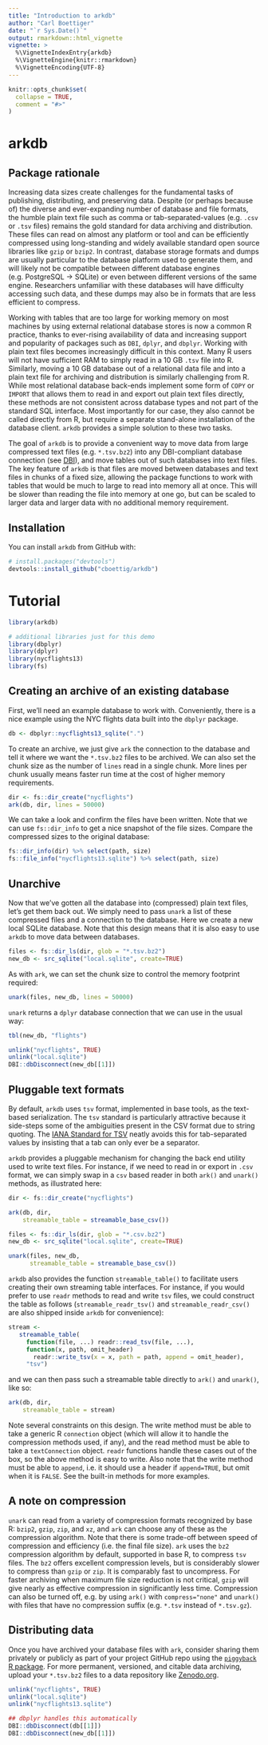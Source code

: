 ```yaml
---
title: "Introduction to arkdb"
author: "Carl Boettiger"
date: "`r Sys.Date()`"
output: rmarkdown::html_vignette
vignette: >
  %\VignetteIndexEntry{arkdb}
  %\VignetteEngine{knitr::rmarkdown}
  %\VignetteEncoding{UTF-8}
---
```


```r
knitr::opts_chunk$set(
  collapse = TRUE,
  comment = "#>"
)
```

# arkdb


## Package rationale

Increasing data sizes create challenges for the fundamental tasks of publishing, distributing, and preserving data.  Despite (or perhaps because of) the diverse and ever-expanding number of database and file formats, the humble plain text file such as  comma or tab-separated-values (e.g. `.csv` or `.tsv` files) remains the gold standard for data archiving and distribution.  These files can read on almost any platform or tool and can be efficiently compressed using long-standing and widely available standard open source libraries like `gzip` or `bzip2`.  In contrast, database storage formats and dumps are usually particular to the database platform used to generate them, and will likely not be compatible between different database engines (e.g. PostgreSQL -> SQLite) or even between different versions of the same engine. Researchers unfamiliar with these databases will have difficulty accessing such data, and these dumps may also be in formats that are less efficient to compress.    

Working with tables that are too large for working memory on most machines by using external relational database stores is now a common R practice, thanks to ever-rising availability of data and increasing support and popularity of packages such as `DBI`, `dplyr`, and `dbplyr`.  Working with plain text files becomes increasingly difficult in this context.  Many R users will not have sufficient RAM to simply read in a 10 GB `.tsv` file into R.  Similarly, moving a 10 GB database out of a relational data file and into a plain text file for archiving and distribution is similarly challenging from R. While most relational database back-ends implement some form of `COPY` or `IMPORT` that allows them to read in and export out plain text files directly, these methods are not consistent across database types and not part of the standard SQL interface.  Most importantly for our case, they also cannot be called directly from R, but require a separate stand-alone installation of the database client.  `arkdb` provides a simple solution to these two tasks. 
 

The goal of `arkdb` is to provide a convenient way to move data from large compressed text files (e.g. `*.tsv.bz2`) into any DBI-compliant database connection (see [DBI](https://db.rstudio.com/dbi/)), and move tables out of such databases into text files. The key feature of `arkdb` is that files are moved between databases and text files in chunks of a fixed size, allowing the package functions to work with tables that would be much to large to read into memory all at once.  This will be slower than reading the file into memory at one go, but can be scaled to larger data and larger data with no additional memory requirement. 


## Installation

You can install `arkdb` from GitHub with:

```r
# install.packages("devtools")
devtools::install_github("cboettig/arkdb")
```


# Tutorial

```r
library(arkdb)

# additional libraries just for this demo
library(dbplyr)
library(dplyr)
library(nycflights13)
library(fs)
```

## Creating an archive of an existing database

First, we'll need an example database to work with.  Conveniently, there is a nice example using the NYC flights data built into the `dbplyr` package.

```r
db <- dbplyr::nycflights13_sqlite(".")
```

To create an archive, we just give `ark` the connection to the database and tell it where we want the `*.tsv.bz2` files to be archived.   We can also set the chunk size as the number of `lines` read in a single chunk.  More lines per chunk usually means faster run time at the cost of higher memory requirements. 

```r
dir <- fs::dir_create("nycflights")
ark(db, dir, lines = 50000)

```

We can take a look and confirm the files have been written. Note that we can use `fs::dir_info` to get a nice snapshot of the file sizes.  Compare the compressed sizes to the original database:

```r
fs::dir_info(dir) %>% select(path, size)
fs::file_info("nycflights13.sqlite") %>% select(path, size)

```


## Unarchive

Now that we've gotten all the database into (compressed) plain text files, let's get them back out.  We simply need to pass `unark` a list of these compressed files and a connection to the database.  Here we create a new local SQLite database.  Note that this design means that it is also easy to use `arkdb` to move data between databases.  


```r
files <- fs::dir_ls(dir, glob = "*.tsv.bz2")
new_db <- src_sqlite("local.sqlite", create=TRUE)

```

As with `ark`, we can set the chunk size to control the memory footprint required:

```r
unark(files, new_db, lines = 50000)  
```

`unark` returns a `dplyr` database connection that we can use in the usual way:

```r
tbl(new_db, "flights")
```



```r
unlink("nycflights", TRUE)
unlink("local.sqlite")
DBI::dbDisconnect(new_db[[1]])
```




## Pluggable text formats

 

By default, `arkdb` uses `tsv` format, implemented in base tools, as the text-based serialization.  The `tsv` standard is particularly attractive because it side-steps some of the ambiguities present in the CSV format due to string quoting.  The [IANA Standard for TSV](https://www.iana.org/assignments/media-types/text/tab-separated-values) neatly avoids this for tab-separated values by insisting that a tab can only ever be a separator.

`arkdb` provides a pluggable mechanism for changing the back end utility used to write text files. For instance, if we need to read in or export in `.csv` format, we can simply swap in a `csv` based reader in both `ark()` and `unark()` methods, as illustrated here:

```r
dir <- fs::dir_create("nycflights")

ark(db, dir, 
    streamable_table = streamable_base_csv())
```




```r
files <- fs::dir_ls(dir, glob = "*.csv.bz2")
new_db <- src_sqlite("local.sqlite", create=TRUE)

unark(files, new_db,
      streamable_table = streamable_base_csv())
```



`arkdb` also provides the function `streamable_table()` to facilitate users creating their own streaming table interfaces.  For instance, if you would prefer to use `readr` methods to read and write `tsv` files, we could construct the table as follows (`streamable_readr_tsv()` and `streamable_readr_csv()` are also shipped inside `arkdb` for convenience):

```r
stream <- 
   streamable_table(
     function(file, ...) readr::read_tsv(file, ...),
     function(x, path, omit_header)
       readr::write_tsv(x = x, path = path, append = omit_header),
     "tsv")

```

and we can then pass such a streamable table directly to `ark()` and `unark()`, like so:

```r
ark(db, dir, 
    streamable_table = stream)
```

Note several constraints on this design. The write method must be able to take a generic R `connection` object (which will allow it to handle the compression methods used, if any), and the read method must be able to take a `textConnection` object.  `readr` functions handle these cases out of the box, so the above method is easy to write.  Also note that the write method must be able to `append`, i.e. it should use a header if `append=TRUE`, but omit when it is `FALSE`.  See the built-in methods for more examples.


## A note on compression

`unark` can read from a variety of compression formats recognized by base R: `bzip2`, `gzip`, `zip`, and `xz`, and `ark` can choose any of these as the compression algorithm.  Note that there is some trade-off between speed of compression and efficiency (i.e. the final file size).  `ark` uses the `bz2` compression algorithm by default, supported in base R, to compress `tsv` files.  The  `bz2` offers excellent compression levels, but is considerably slower to compress than `gzip` or `zip`.  It is comparably fast to uncompress.  For faster archiving when maximum file size reduction is not critical, `gzip` will give nearly as effective compression in significantly less time.  Compression can also be turned off, e.g. by using `ark()` with `compress="none"` and `unark()` with files that have no compression suffix (e.g. `*.tsv` instead of `*.tsv.gz`). 


## Distributing data

Once you have archived your database files with `ark`, consider sharing them privately or publicly as part of your project GitHub repo using the [`piggyback` R package](https://github.com/cboettig/piggyback). For more permanent, versioned, and citable data archiving, upload your `*.tsv.bz2` files to a data repository like [Zenodo.org](https://zenodo.org).  




```r
unlink("nycflights", TRUE)
unlink("local.sqlite")
unlink("nycflights13.sqlite")

## dbplyr handles this automatically
DBI::dbDisconnect(db[[1]])
DBI::dbDisconnect(new_db[[1]])
```